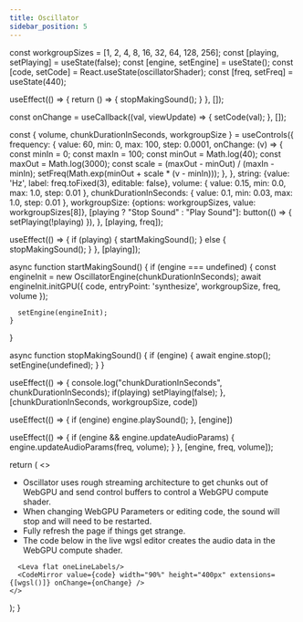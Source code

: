```yaml
---
title: Oscillator
sidebar_position: 5
---
```



  const workgroupSizes = [1, 2, 4, 8, 16, 32, 64, 128, 256];
  const [playing, setPlaying] = useState(false);
  const [engine, setEngine] = useState();
  const [code, setCode] = React.useState(oscillatorShader);
  const [freq, setFreq] = useState(440);

  useEffect(() => {
    return () => {
      stopMakingSound();
    }
  }, []);

  const onChange = useCallback((val, viewUpdate) => {
    setCode(val);
  }, []);

  const { volume, chunkDurationInSeconds, workgroupSize } = useControls({
    frequency: {
      value: 60,
      min: 0,
      max: 100,
      step: 0.0001,
      onChange: (v) => {
        const minIn = 0;
        const maxIn = 100;
        const minOut = Math.log(40);
        const maxOut = Math.log(3000);
        const scale = (maxOut - minOut) / (maxIn - minIn);
        setFreq(Math.exp(minOut + scale * (v - minIn)));
      },
    },
    string: {value: 'Hz', label: freq.toFixed(3), editable: false},
    volume: {
      value: 0.15,
      min: 0.0,
      max: 1.0,
      step: 0.01
    },
    chunkDurationInSeconds: {
      value: 0.1,
      min: 0.03,
      max: 1.0,
      step: 0.01
    },
    workgroupSize: {options: workgroupSizes, value: workgroupSizes[8]},
    [playing ? "Stop Sound" : "Play Sound"]: button(() => { setPlaying(!playing) }),
  }, [playing, freq]);

  useEffect(() => {
    if (playing) {
      startMakingSound();
    } else {
      stopMakingSound();
    }
  }, [playing]);

  async function startMakingSound() {
    if (engine === undefined) {
      const engineInit = new OscillatorEngine(chunkDurationInSeconds);
      await engineInit.initGPU({
        code,
        entryPoint: 'synthesize',
        workgroupSize,
        freq,
        volume
      });

      setEngine(engineInit);
    }
  }

  async function stopMakingSound() {
    if (engine) {
      await engine.stop();
      setEngine(undefined);
    }
  }

  useEffect(() => {
    console.log("chunkDurationInSeconds", chunkDurationInSeconds);
    if(playing) setPlaying(false);
  }, [chunkDurationInSeconds, workgroupSize, code])

  useEffect(() => {
    if (engine) engine.playSound();
  }, [engine])

  useEffect(() => {
    if (engine && engine.updateAudioParams) {
      engine.updateAudioParams(freq, volume);
    }
  }, [engine, freq, volume]);


  return (
    <>
      <ul>
        <li>Oscillator uses rough streaming architecture to get chunks out of WebGPU and send control buffers to
          control a WebGPU compute shader.</li>
        <li>When changing WebGPU Parameters or editing code, the sound will stop and will need to be restarted.</li>
        <li>Fully refresh the page if things get strange.</li>
        <li>The code below in the live wgsl editor creates the audio data in the WebGPU compute shader.</li>
      </ul>

      <Leva flat oneLineLabels/>
      <CodeMirror value={code} width="90%" height="400px" extensions={[wgsl()]} onChange={onChange} />
    </>
  );
}